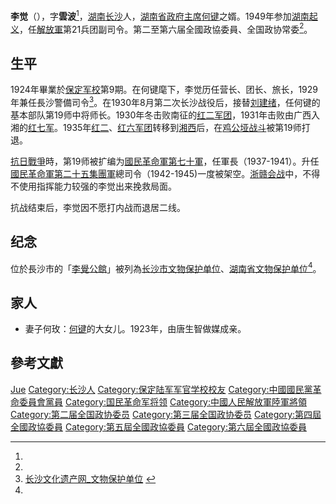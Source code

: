 {{Otheruses|other=名为李觉的其他人物|李觉}}

'''李觉'''（{{bd|1900年||1987年||catIdx=L}}），字'''雲波'''<ref name=govcn01/>，[[湖南|湖南]][[长沙|长沙]]人，[[湖南省政府主席|湖南省政府主席]][[何键|何键]]之婿。1949年参加[[湖南起义|湖南起义]]，任[[解放軍|解放軍]]第21兵团副司令。第二至第六届全國政協委員、全国政协常委<ref name=govcn01/>。

== 生平 ==
1924年畢業於[[保定军校|保定军校]]第9期。在何键麾下，李觉历任营长、团长、旅长，1929年兼任長沙警備司令<ref name=govcn01>[http://www.csswwj.gov.cn/yczy/bkydwwsjk/201306/t20130607_460120.html 长沙文化遗产网_文物保护单位] {{Wayback|url=http://www.csswwj.gov.cn/yczy/bkydwwsjk/201306/t20130607_460120.html |date=20161012044234 }}</ref>。在1930年8月第二次长沙战役后，接替[[刘建绪|刘建绪]]，任何键的基本部队第19师中将师长。1930年冬击败南征的[[红二军团|红二军团]]，1931年击败由广西入湘的[[红七军|红七军]]。1935年[[红二军团|红二]]、[[红六军团|红六军团]]转移到[[湘西|湘西]]后，在[[鸡公垭战斗|鸡公垭战斗]]被第19师打退。

[[抗日戰爭|抗日戰爭]]時，第19师被扩编为[[國民革命軍第七十軍|國民革命軍第七十軍]]，任軍長（1937-1941）。升任[[國民革命軍第二十五集團軍|國民革命軍第二十五集團軍]]總司令（1942-1945)一度被架空。[[浙赣会战|浙赣会战]]中，不得不使用指挥能力较强的李觉出来挽救局面。

抗战结束后，李觉因不愿打内战而退居二线。
== 纪念 ==
位於長沙市的「[[李覺公館|李覺公館]]」被列為[[长沙市文物保护单位|长沙市文物保护单位]]、[[湖南省文物保护单位|湖南省文物保护单位]]<ref name=govcn01/>。
==家人==
*妻子何玫：[[何键|何键]]的大女儿。1923年，由唐生智做媒成亲。
== 參考文獻 ==
{{Reflist}}

{{1949年聲明脫離國民黨政治人物名單}}

{{Authority control}}
{{DEFAULTSORT:Li李}}
[[Category:李姓|Jue]]
[[Category:长沙人|Category:长沙人]]
[[Category:保定陆军军官学校校友|Category:保定陆军军官学校校友]]
[[Category:中國國民黨革命委員會黨員|Category:中國國民黨革命委員會黨員]]
[[Category:国民革命军将领|Category:国民革命军将领]]
[[Category:中國人民解放軍陸軍將領|Category:中國人民解放軍陸軍將領]]
[[Category:第二届全国政协委员|Category:第二届全国政协委员]]
[[Category:第三届全国政协委员|Category:第三届全国政协委员]]
[[Category:第四屆全國政協委員|Category:第四屆全國政協委員]]
[[Category:第五屆全國政協委員|Category:第五屆全國政協委員]]
[[Category:第六屆全國政協委員|Category:第六屆全國政協委員]]